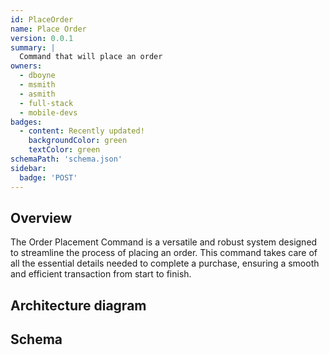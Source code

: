 ```yaml
---
id: PlaceOrder
name: Place Order
version: 0.0.1
summary: |
  Command that will place an order
owners:
  - dboyne
  - msmith
  - asmith
  - full-stack
  - mobile-devs
badges:
  - content: Recently updated!
    backgroundColor: green
    textColor: green
schemaPath: 'schema.json'
sidebar:
  badge: 'POST'
---
```



## Overview

The Order Placement Command is a versatile and robust system designed to streamline the process of placing an order. This command takes care of all the essential details needed to complete a purchase, ensuring a smooth and efficient transaction from start to finish.

## Architecture diagram

<NodeGraph />

## Schema

<SchemaViewer file="schema.json" />

<Footer />
